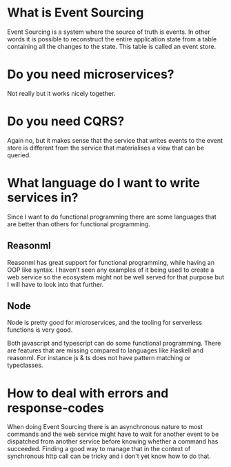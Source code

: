 # What is Event Sourcing

Event Sourcing is a system where the source of truth is events. In other words
it is possible to reconstruct the entire application state from a table
containing all the changes to the state. This table is called an event store.

# Do you need microservices?

Not really but it works nicely together.

# Do you need CQRS?

Again no, but it makes sense that the service that writes events to the
event store is different from the service that materialises a view that can be
queried.

# What language do I want to write services in?

Since I want to do functional programming there are some languages that are
better than others for functional programming.

## Reasonml

Reasonml has great support for functional programming, while having an OOP like
syntax. I haven’t seen any examples of it being used to create a web service
so the ecosystem might not be well served for that purpose but I will have to
look into that further.

## Node

Node is pretty good for microservices, and the tooling for serverless functions
is very good.

Both javascript and typescript can do some functional programming. There are
features that are missing compared to languages like Haskell and reasonml. For
instance js & ts does not have pattern matching or typeclasses.

# How to deal with errors and response-codes

When doing Event Sourcing there is an asynchronous nature to most commands and 
the web service might have to wait for another event to be dispatched from 
another service before knowing whether a command has succeeded. Finding a good 
way to manage that in the context of synchronous http call can be tricky and i 
don't yet know how to do that. 
